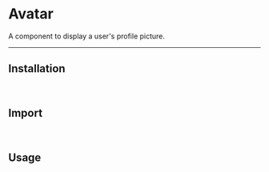 
# Avatar

A component to display a user's profile picture.

<ComponentSources component="avatar"/>

---

## Installation

<PackageManagerTabs command="@andore-ui/avatar"/>

<br/>

## Import

<ImportComponentTabs
    components="Avatar, AvatarImage"
    library="avatar"/>

<br/>

## Usage

<ComponentPreviewTabs>
    <ComponentPreviewTabPanel value="preview">
        <Preview/>
    </ComponentPreviewTabPanel>
    <ComponentPreviewTabPanel value="code">
        <Code/>
    </ComponentPreviewTabPanel>
</ComponentPreviewTabs>
